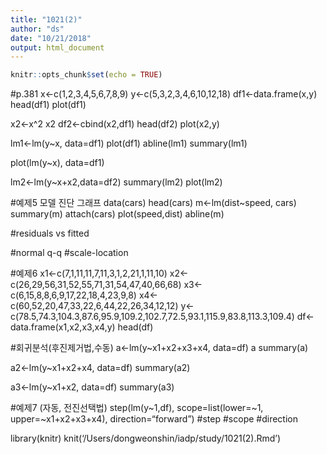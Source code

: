 ```yaml
---
title: "1021(2)"
author: "ds"
date: "10/21/2018"
output: html_document
---
```


```r
knitr::opts_chunk$set(echo = TRUE)
```

#p.381
x<-c(1,2,3,4,5,6,7,8,9)
y<-c(5,3,2,3,4,6,10,12,18)
df1<-data.frame(x,y)
head(df1)
plot(df1)

x2<-x^2
x2
df2<-cbind(x2,df1)
head(df2)
plot(x2,y)

lm1<-lm(y~x, data=df1)
plot(df1)
abline(lm1)
summary(lm1)

plot(lm(y~x), data=df1)

lm2<-lm(y~x+x2,data=df2)
summary(lm2)
plot(lm2)

#예제5 모델 진단 그래프
data(cars)
head(cars)
m<-lm(dist~speed, cars)
summary(m)
attach(cars)
plot(speed,dist)
abline(m)

#residuals vs fitted

#normal q-q
#scale-location

#예제6
x1<-c(7,1,11,11,7,11,3,1,2,21,1,11,10)
x2<-c(26,29,56,31,52,55,71,31,54,47,40,66,68)
x3<-c(6,15,8,8,6,9,17,22,18,4,23,9,8)
x4<-c(60,52,20,47,33,22,6,44,22,26,34,12,12)
y<-c(78.5,74.3,104.3,87.6,95.9,109.2,102.7,72.5,93.1,115.9,83.8,113.3,109.4)
df<-data.frame(x1,x2,x3,x4,y)
head(df)

#회귀분석(후진제거법,수동)
a<-lm(y~x1+x2+x3+x4, data=df)
a
summary(a)

a2<-lm(y~x1+x2+x4, data=df)
summary(a2)

a3<-lm(y~x1+x2, data=df)
summary(a3)


#예제7 (자동, 전진선택법)
step(lm(y~1,df), scope=list(lower=~1, upper=~x1+x2+x3+x4), direction="forward")
#step
#scope
#direction

library(knitr)
knit('/Users/dongweonshin/iadp/study/1021(2).Rmd')